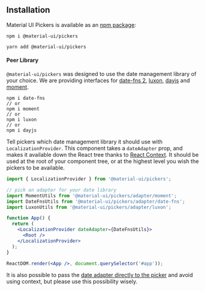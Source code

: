 
<PageMeta
  title="Installation"
  description="Step-by-step guide how to install @material-ui/pickers"
/>

## Installation

Material UI Pickers is available as an [npm package](https://www.npmjs.com/package/@material-ui/pickers):

```
npm i @material-ui/pickers

yarn add @material-ui/pickers
```

#### Peer Library

`@material-ui/pickers` was designed to use the date management library of your choice.
We are providing interfaces for [date-fns 2](https://date-fns.org/), [luxon](https://moment.github.io/luxon/), [dayjs](https://github.com/iamkun/dayjs) and [moment](https://momentjs.com/).

```
npm i date-fns
// or
npm i moment
// or
npm i luxon
// or
npm i dayjs
```

Tell pickers which date management library it should use with `LocalizationProvider`. This component takes a `dateAdapter`
prop, and makes it available down the React tree thanks to [React Context](https://reactjs.org/docs/context.html). It should
be used at the root of your component tree, or at the highest level you wish the pickers to be available.

```jsx
import { LocalizationProvider } from '@material-ui/pickers';

// pick an adapter for your date library
import MomentUtils from '@material-ui/pickers/adapter/moment';
import DateFnsUtils from '@material-ui/pickers/adapter/date-fns';
import LuxonUtils from '@material-ui/pickers/adapter/luxon';

function App() {
  return (
    <LocalizationProvider dateAdapter={DateFnsUtils}>
      <Root />
    </LocalizationProvider>
  );
}

ReactDOM.render(<App />, document.querySelector('#app'));
```

It is also possible to pass the [date adapter directly to the picker](/guides/date-adapter-passing) and avoid using context,
but please use this possibility wisely.
